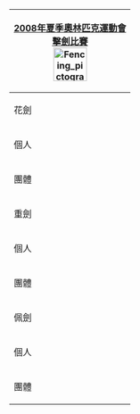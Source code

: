 {| style="padding:0.3em; float:right; margin-left:15px; border:1px solid #E75480; background:#FFD7D7; font-size:90%; line-height:1.5em"
|- style="background:#E34234; text-align:center;"
!colspan=5|<span style="color:#FFFFFF;">[[2008年夏季奧林匹克運動會]]</span><br><span style="color:#FFFFFF;">[[2008年夏季奧林匹克運動會擊劍比賽|擊劍比賽]]</span><br/>[[File:Fencing pictogram.svg|60px]]
|- style="background:#ED918D; text-align:center;"
|colspan=5|花劍
|-
|個人
|
|[[2008年夏季奧林匹克運動會擊劍比賽—男子個人花劍|男子]]
|
|[[2008年夏季奧林匹克運動會擊劍比賽－女子個人花劍|女子]]
|-
|團體
|
|
|
|[[2008年夏季奧林匹克運動會劍擊比賽—女子團體花劍|女子]]
|- style="background:#ED918D; text-align:center;"
|colspan=5|重劍
|-
|個人
|
|[[2008年夏季奧林匹克運動會劍擊比賽—男子個人重劍|男子]]
|
|[[2008年夏季奧林匹克運動會劍擊比賽—女子個人重劍|女子]]
|-
|團體
|
|[[2008年夏季奧林匹克運動會劍擊比賽—男子團體重劍|男子]]
|
|
|- style="background:#ED918D; text-align:center;"
|colspan=5|佩劍
|-
|個人
|
|[[2008年夏季奧林匹克運動會劍擊比賽—男子個人佩劍|男子]]
|
|[[2008年夏季奧林匹克運動會劍擊比賽－女子個人佩劍|女子]]
|-
|團體
|
|[[2008年夏季奧林匹克運動會劍擊比賽—男子團體佩劍|男子]]
|
|[[2008年夏季奧林匹克運動會劍擊比賽—女子團體佩劍|女子]]
|}